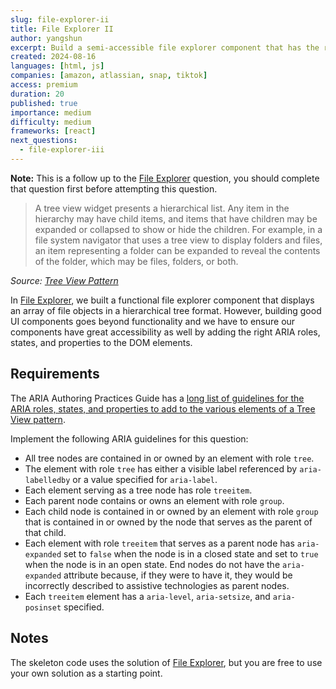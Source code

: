 ```yaml
---
slug: file-explorer-ii
title: File Explorer II
author: yangshun
excerpt: Build a semi-accessible file explorer component that has the right ARIA roles, states, and properties
created: 2024-08-16
languages: [html, js]
companies: [amazon, atlassian, snap, tiktok]
access: premium
duration: 20
published: true
importance: medium
difficulty: medium
frameworks: [react]
next_questions:
  - file-explorer-iii
---
```


**Note:** This is a follow up to the [File Explorer](/questions/user-interface/file-explorer) question, you should complete that question first before attempting this question.

> A tree view widget presents a hierarchical list. Any item in the hierarchy may have child items, and items that have children may be expanded or collapsed to show or hide the children. For example, in a file system navigator that uses a tree view to display folders and files, an item representing a folder can be expanded to reveal the contents of the folder, which may be files, folders, or both.

_Source: [Tree View Pattern](https://www.w3.org/WAI/ARIA/apg/patterns/treeview/)_

In [File Explorer](/questions/user-interface/file-explorer), we built a functional file explorer component that displays an array of file objects in a hierarchical tree format. However, building good UI components goes beyond functionality and we have to ensure our components have great accessibility as well by adding the right ARIA roles, states, and properties to the DOM elements.

## Requirements

The ARIA Authoring Practices Guide has a [long list of guidelines for the ARIA roles, states, and properties to add to the various elements of a Tree View pattern](https://www.w3.org/WAI/ARIA/apg/patterns/treeview/).

Implement the following ARIA guidelines for this question:

- All tree nodes are contained in or owned by an element with role `tree`.
- The element with role `tree` has either a visible label referenced by `aria-labelledby` or a value specified for `aria-label`.
- Each element serving as a tree node has role `treeitem`.
- Each parent node contains or owns an element with role `group`.
- Each child node is contained in or owned by an element with role `group` that is contained in or owned by the node that serves as the parent of that child.
- Each element with role `treeitem` that serves as a parent node has `aria-expanded` set to `false` when the node is in a closed state and set to `true` when the node is in an open state. End nodes do not have the `aria-expanded` attribute because, if they were to have it, they would be incorrectly described to assistive technologies as parent nodes.
- Each `treeitem` element has a `aria-level`, `aria-setsize`, and `aria-posinset` specified.

## Notes

The skeleton code uses the solution of [File Explorer](/questions/user-interface/file-explorer), but you are free to use your own solution as a starting point.
